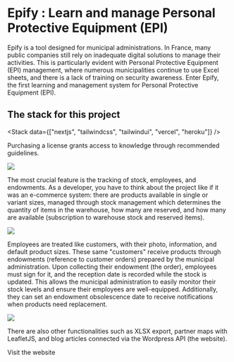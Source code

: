 
<Breadcrumb parent="Projects" name="Epify : Learn and manage Personal Protective Equipment (EPI)" />

# Epify : Learn and manage Personal Protective Equipment (EPI)

Epify is a tool designed for municipal administrations. In France, many public companies still rely on inadequate digital solutions to manage their activities. This is particularly evident with Personal Protective Equipment (EPI) management, where numerous municipalities continue to use Excel sheets, and there is a lack of training on security awareness. Enter Epify, the first learning and management system for Personal Protective Equipment (EPI).

## The stack for this project

<Stack data={["nextjs", "tailwindcss", "tailwindui", "vercel", "heroku"]} />

Purchasing a license grants access to knowledge through recommended guidelines.

<Image src={Preconisations} width={1000} />

The most crucial feature is the tracking of stock, employees, and endowments. As a developer, you have to think about the project like if it was an e-commerce system: there are products available in single or variant sizes, managed through stock management which determines the quantity of items in the warehouse, how many are reserved, and how many are available (subscription to warehouse stock and reserved items).

<Image src={Stock} width={1000} />

Employees are treated like customers, with their photo, information, and default product sizes. These same "customers" receive products through endowments (reference to customer orders) prepared by the municipal administration. Upon collecting their endowment (the order), employees must sign for it, and the reception date is recorded while the stock is updated. This allows the municipal administration to easily monitor their stock levels and ensure their employees are well-equipped. Additionally, they can set an endowment obsolescence date to receive notifications when products need replacement.

<Image src={Employee} width={1000} />

There are also other functionalities such as XLSX export, partner maps with LeafletJS, and blog articles connected via the Wordpress API (the website).

<Link href="https://epify.fr/" target="_blank">
	Visit the website
</Link>
